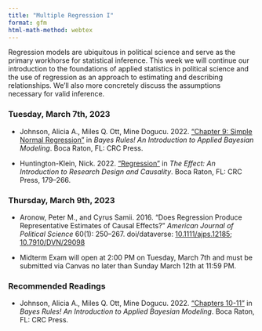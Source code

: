```yaml
---
title: "Multiple Regression I"
format: gfm
html-math-method: webtex
---
```


Regression models are ubiquitous in political science and serve as 
the primary workhorse for statistical inference. This week we will continue 
our introduction to the foundations of applied statistics in political 
science and the use of regression as an approach to estimating and describing 
relationships. We'll also more concretely discuss the assumptions necessary 
for valid inference.

### Tuesday, March 7th, 2023

- Johnson, Alicia A., Miles Q. Ott, Mine Dogucu. 2022. ["Chapter 9: Simple Normal Regression"](https://www.bayesrulesbook.com/chapter-9.html) in *Bayes Rules! An Introduction to Applied Bayesian Modeling*. Boca Raton, FL: CRC Press.

- Huntington-Klein, Nick. 2022. ["Regression"](https://theeffectbook.net/ch-StatisticalAdjustment.html) in *The Effect: An Introduction to Research Design and Causality*. Boca Raton, FL: CRC Press, 179--266.

### Thursday, March 9th, 2023

- Aronow, Peter M., and Cyrus Samii. 2016. "Does Regression Produce Representative Estimates of Causal Effects?" *American Journal of Political Science* 60(1): 250–267. doi/dataverse: [10.1111/ajps.12185](https://doi.org/10.1111/ajps.12185); [10.7910/DVN/29098](https://dataverse.harvard.edu/dataset.xhtml?persistentId=doi:10.7910/DVN/29098)

- Midterm Exam will open at 2:00 PM on Tuesday, March 7th and must be 
submitted via Canvas no later than Sunday March 12th at 11:59 PM.

### Recommended Readings

- Johnson, Alicia A., Miles Q. Ott, Mine Dogucu. 2022. ["Chapters 10-11"](https://www.bayesrulesbook.com/chapter-10.html) in *Bayes Rules! An Introduction to Applied Bayesian Modeling*. Boca Raton, FL: CRC Press.
